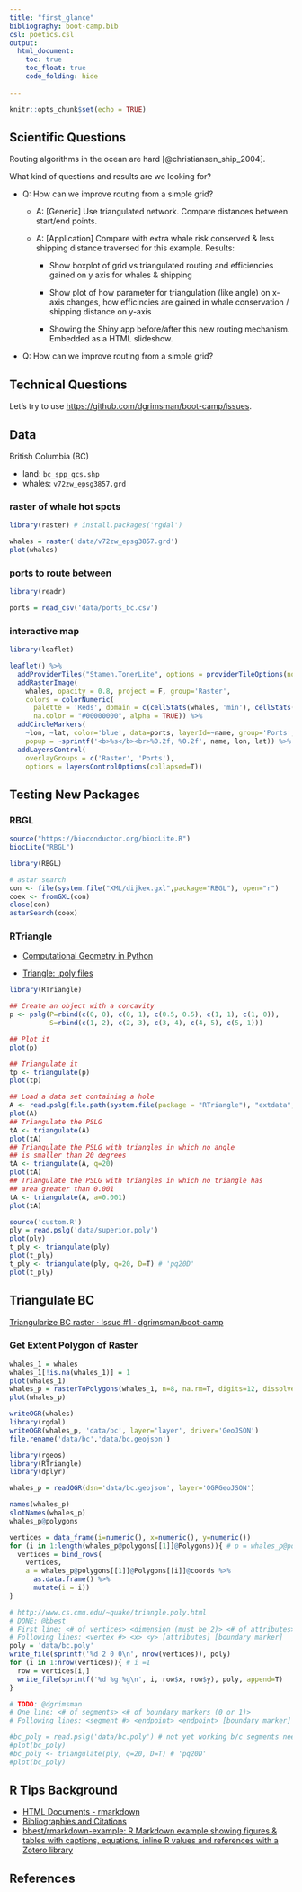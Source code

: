 ```yaml
---
title: "first_glance"
bibliography: boot-camp.bib
csl: poetics.csl
output:
  html_document:
    toc: true
    toc_float: true
    code_folding: hide
    
---
```


```r
knitr::opts_chunk$set(echo = TRUE)
```

## Scientific Questions

Routing algorithms in the ocean are hard [@christiansen_ship_2004].

What kind of questions and results are we looking for?

- Q: How can we improve routing from a simple grid?
  
  - A: [Generic] Use triangulated network. Compare distances between start/end points.
  
  - A: [Application] Compare with extra whale risk conserved & less shipping distance traversed for this example. Results:
  
    - Show boxplot of grid vs triangulated routing and efficiencies gained on y axis for whales & shipping
    
    - Show plot of how parameter for triangulation (like angle) on x-axis changes, how efficincies are gained in whale conservation / shipping distance on y-axis 
    
    - Showing the Shiny app before/after this new routing mechanism. Embedded as a HTML slideshow.
  
- Q: How can we improve routing from a simple grid?


## Technical Questions

Let's try to use <https://github.com/dgrimsman/boot-camp/issues>.

## Data

British Columbia (BC)

- land: `bc_spp_gcs.shp`
- whales: `v72zw_epsg3857.grd`

### raster of whale hot spots

```r
library(raster) # install.packages('rgdal')

whales = raster('data/v72zw_epsg3857.grd')
plot(whales)
```

### ports to route between

```r
library(readr)

ports = read_csv('data/ports_bc.csv')
```


### interactive map

```r
library(leaflet)

leaflet() %>%
  addProviderTiles("Stamen.TonerLite", options = providerTileOptions(noWrap = TRUE)) %>% 
  addRasterImage(
    whales, opacity = 0.8, project = F, group='Raster',
    colors = colorNumeric(
      palette = 'Reds', domain = c(cellStats(whales, 'min'), cellStats(whales, 'max')), 
      na.color = "#00000000", alpha = TRUE)) %>%
  addCircleMarkers(
    ~lon, ~lat, color='blue', data=ports, layerId=~name, group='Ports',
    popup = ~sprintf('<b>%s</b><br>%0.2f, %0.2f', name, lon, lat)) %>%
  addLayersControl(
    overlayGroups = c('Raster', 'Ports'),
    options = layersControlOptions(collapsed=T))
```

## Testing New Packages

### RBGL

```r
source("https://bioconductor.org/biocLite.R")
biocLite("RBGL")
```

```r
library(RBGL)

# astar search
con <- file(system.file("XML/dijkex.gxl",package="RBGL"), open="r")
coex <- fromGXL(con)
close(con)
astarSearch(coex)
```

### RTriangle

- [Computational Geometry in Python](http://blancosilva.github.io/post/2014/10/28/Computational-Geometry-in-Python.html#convex-hulls)

- [Triangle: .poly files](http://www.cs.cmu.edu/~quake/triangle.poly.html)

```r
library(RTriangle)

## Create an object with a concavity
p <- pslg(P=rbind(c(0, 0), c(0, 1), c(0.5, 0.5), c(1, 1), c(1, 0)),
          S=rbind(c(1, 2), c(2, 3), c(3, 4), c(4, 5), c(5, 1)))

## Plot it
plot(p)

## Triangulate it
tp <- triangulate(p)
plot(tp)

## Load a data set containing a hole
A <- read.pslg(file.path(system.file(package = "RTriangle"), "extdata", "A.poly"))
plot(A)
## Triangulate the PSLG
tA <- triangulate(A)
plot(tA)
## Triangulate the PSLG with triangles in which no angle
## is smaller than 20 degrees
tA <- triangulate(A, q=20)
plot(tA)
## Triangulate the PSLG with triangles in which no triangle has 
## area greater than 0.001
tA <- triangulate(A, a=0.001)
plot(tA)

source('custom.R')
ply = read.pslg('data/superior.poly')
plot(ply)
t_ply <- triangulate(ply)
plot(t_ply)
t_ply <- triangulate(ply, q=20, D=T) # 'pq20D'
plot(t_ply)
```

## Triangulate BC

[Triangularize BC raster · Issue #1 · dgrimsman/boot-camp](https://github.com/dgrimsman/boot-camp/issues/1)

### Get Extent Polygon of Raster

```r
whales_1 = whales
whales_1[!is.na(whales_1)] = 1
plot(whales_1)
whales_p = rasterToPolygons(whales_1, n=8, na.rm=T, digits=12, dissolve=T)
plot(whales_p)

writeOGR(whales)
library(rgdal)
writeOGR(whales_p, 'data/bc', layer='layer', driver='GeoJSON')
file.rename('data/bc','data/bc.geojson')
```

```r
library(rgeos)
library(RTriangle)
library(dplyr)

whales_p = readOGR(dsn='data/bc.geojson', layer='OGRGeoJSON')

names(whales_p)
slotNames(whales_p)
whales_p@polygons

vertices = data_frame(i=numeric(), x=numeric(), y=numeric())
for (i in 1:length(whales_p@polygons[[1]]@Polygons)){ # p = whales_p@polygons[[1]]@Polygons[1]
  vertices = bind_rows(
    vertices,
    a = whales_p@polygons[[1]]@Polygons[[i]]@coords %>%
      as.data.frame() %>%
      mutate(i = i))
}

# http://www.cs.cmu.edu/~quake/triangle.poly.html
# DONE: @bbest
# First line: <# of vertices> <dimension (must be 2)> <# of attributes> <# of boundary markers (0 or 1)>
# Following lines: <vertex #> <x> <y> [attributes] [boundary marker]
poly = 'data/bc.poly'
write_file(sprintf('%d 2 0 0\n', nrow(vertices)), poly)
for (i in 1:nrow(vertices)){ # i =1
  row = vertices[i,]
  write_file(sprintf('%d %g %g\n', i, row$x, row$y), poly, append=T)
}

# TODO: @dgrimsman
# One line: <# of segments> <# of boundary markers (0 or 1)>
# Following lines: <segment #> <endpoint> <endpoint> [boundary marker]

#bc_poly = read.pslg('data/bc.poly') # not yet working b/c segments needed
#plot(bc_poly)
#bc_poly <- triangulate(ply, q=20, D=T) # 'pq20D'
#plot(bc_poly)
```


## R Tips Background

- [HTML Documents - rmarkdown](http://rmarkdown.rstudio.com/html_document_format.html#code_folding)
- [Bibliographies and Citations](http://rmarkdown.rstudio.com/authoring_bibliographies_and_citations.html)
- [bbest/rmarkdown-example: R Markdown example showing figures & tables with captions, equations, inline R values and references with a Zotero library](https://github.com/bbest/rmarkdown-example)


## References

